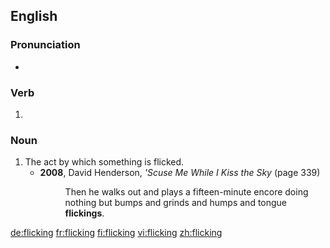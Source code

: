 ==English==

===Pronunciation===
* {{IPA|/ˈflɪkɪŋ/|lang=en}}

===Verb===
{{head|en|present participle}}

# {{present participle of|flick|lang=en|nocat=1}}

===Noun===
{{en-noun}}

# The act by which something is flicked.
#* '''2008''', David Henderson, '' 'Scuse Me While I Kiss the Sky'' (page 339)
#*: Then he walks out and plays a fifteen-minute encore doing nothing but bumps and grinds and humps and tongue '''flickings'''.

[[de:flicking]]
[[fr:flicking]]
[[fi:flicking]]
[[vi:flicking]]
[[zh:flicking]]